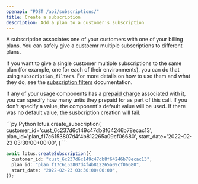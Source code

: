 ```yaml
---
openapi: "POST /api/subscriptions/"
title: Create a subscription
description: Add a plan to a customer's subscription
---
```


A subscription associates one of your customers with one of your billing plans. You can safely give a custoemr multiple subscriptions to different plans.

If you want to give a single customer multiple subscriptions to the same plan (for example, one for each of their environments), you can do that using `subscription_filters`. For more details on how to use them and what they do, see the [subscription filters](../../plan-management/creating-plans#plan-components) documentation.

If any of your usage components has a [prepaid charge](../../plan-management/creating-plans#plan-components) associated with it, you can specify how many untis they prepaid for as part of this call. If you don't specify a value, the component's default value will be used. If there was no default value, the susbcription creation will fail.

<CodeGroup>
```py Python
lotus.create_subscription(
  customer_id='cust_6c237d6c149c47db8f64246b78ecac13',
  plan_id='plan_f17c6153807d4f4b812265a09cf06680',
  start_date='2022-02-23 03:30:00+00:00',
)
```

```ts Typescript
await lotus.createSubscription({
  customer_id: "cust_6c237d6c149c47db8f64246b78ecac13",
  plan_id: "plan_f17c6153807d4f4b812265a09cf06680",
  start_date: "2022-02-23 03:30:00+00:00",
});
```

</CodeGroup>
